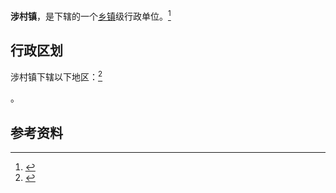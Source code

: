 {{中国乡级行政区|41/01/81/116/000}}

'''涉村镇'''，是{{PRC admin/fullname|41/01/81/116/000|3}}下辖的一个[[乡镇|乡镇]]级行政单位。<ref>{{PRC admin/ref sgc|{{PRC admin/parent|41/01/81/116/000}}}}</ref>

== 行政区划 ==

涉村镇下辖以下地区：<ref>{{PRC admin/ref sgc|41/01/81/116/000}}</ref>

{{PRC admin/children|41/01/81/116/000}}。

== 参考资料 ==

{{reflist}}

{{行政区划小作品}}
{{PRC admin/navcat|41/01/81/116/000}}